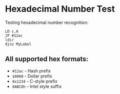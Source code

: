 # Hexadecimal Number Test

Testing hexadecimal number recognition:

```z80-klive
LD c,A
JP #12ac
ldir
djnz MyLabel
```

## All supported hex formats:
- `#12ac` - Hash prefix
- `$8000` - Dollar prefix  
- `0x1234` - C-style prefix
- `0ABCDh` - Intel style suffix
